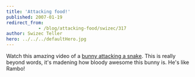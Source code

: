 ```yaml
---
title: 'Attacking food!'
published: 2007-01-19
redirect_from: 
            - /blog/attacking-food/swizec/317
author: Swizec Teller
hero: ../../../defaultHero.jpg
---
```

Watch this amazing video of a [bunny attacking a snake](http://www.chilloutzone.de/files/07010804.html). This is really beyond words, it's madening how bloody awesome this bunny is. He's like Rambo!
